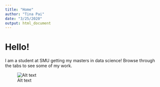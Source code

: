 ```yaml
---
title: "Home"
author: "Tina Pai"
date: "3/25/2020"
output: html_document
---
```


# Hello! 

I am a student at SMU getting my masters in data science!
Browse through the tabs to see some of my work.

![Alt text](myPortrait.jpg)